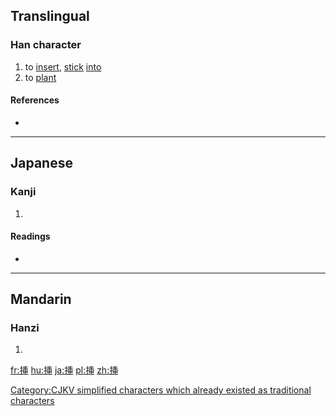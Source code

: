 ==Translingual==

===Han character===
{{Han char|rn=64|rad=手|as=07|sn=10|four=|canj=手竹十中 (QHJL)|ids=⿰[[扌]][[𢆍]]}}

# to [[insert]], [[stick]] [[into]]
# to [[plant]]

====References====
* {{Han ref|kx=0432.170|dkj=12119|dj=0782.080|hdz=31884.100|uh=633F|ud=25407}}

----

==Japanese==

===Kanji===
{{ja-kanji|grade=c|rs=手07|style=s|kyu=插}}

# {{defn|lang=ja|sort=手07}}

====Readings====
* {{ja-readings|on=[[そう]] (sō)|kun=[[さす]] (sasu), [[さしはさむ]] (sashihasamu)}}

[[Category:CJKV simplified characters which already existed as traditional characters]]

----

==Mandarin==

===Hanzi===
{{cmn-hanzi|pin=[[chā]] ([[cha1]]), [[zhǎ]] ([[zha3]])|wg=ch'a<sup>1</sup>, cha<sup>3</sup>}}

# {{defn|lang=cmn|sort=手07}}

[[fr:挿]]
[[hu:挿]]
[[ja:挿]]
[[pl:挿]]
[[zh:挿]]